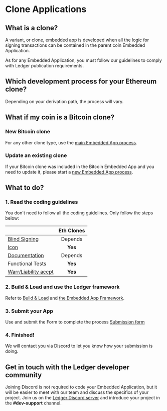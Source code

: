 
# Clone Applications

## What is a clone?

A variant, or clone, embedded app is developed when all the logic for signing transactions can be contained in the parent coin Embedded Application.

As for any Embedded Application, you must follow our guidelines to comply with Ledger publication requirements.


## Which development process for your Ethereum clone?

Depending on your derivation path, the process will vary. 

<Cards num={2}>
  <Card
    title="1 - Using the 44/60 path"
    href="/docs/device-app/clones/eth-app-update"
  />
  <Card
    title="2 - All other paths"
    href="/docs/device-app/clones/eth-clones"
  />
</Cards>


## What if my coin is a Bitcoin clone?

### New Bitcoin clone

For any other clone type, use the [main Embedded App process](./).

### Update an existing clone

If your Bitcoin clone was included in the Bitcoin Embedded App and you need to update it, please start a [new Embedded App process](./).


## What to do? 

### 1. Read the coding guidelines

You don't need to follow all the coding guidelines. Only follow the steps below:

|                                                              | Eth Clones |
|--------------------------------------------------------------|:----------:|
| [Blind Signing](./coding-guidelines/blind-signing/)          | Depends    |
| [Icon](./deliverables/icons/)                               | **Yes**    |
| [Documentation](./deliverables/documentation-requirements/) | Depends    |
| Functional Tests                                             | **Yes**    |
| [Warr/Liability accpt](./deliverables/warranty-disclaimer/) | **Yes**    |


### 2. Build & Load and use the Ledger framework
Refer to [Build & Load](./quickstart/build-load/) and [the Embedded App Framework](./quickstart/framework/).


### 3. Submit your App
Use and submit the Form to complete the process
[Submission form](./submission/submission-form)

### 4. Finished!
We will contact you via Discord to let you know how your submission is doing.


## Get in touch with the Ledger developer community

Joining Discord is not required to code your Embedded Application, but it will be easier to meet with our team and discuss the specifics of your project. Join us on the [Ledger Discord server](https://developers.ledger.com/discord/) and introduce your project in the **#dev-support** channel.

